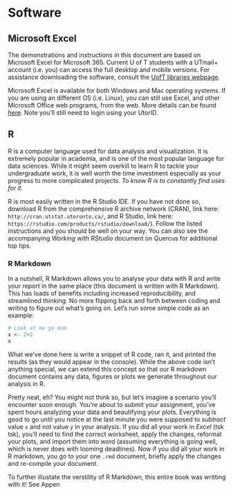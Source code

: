 # Software 



## Microsoft Excel 

The demonstrations and instructions in this document are based on Microsoft Excel for Microsoft 365. Current U of T students with a UTmail+ account (i.e. you) can access the full desktop and mobile versions. For assistance downloading the software, consult the [UofT libraries webpage](https://onesearch.library.utoronto.ca/ic-faq-categories/office-365-proplus). 

Microsoft Excel is available for both Windows and Mac operating systems. If you are using an different OS (i.e. Linux), you can still use Excel, and other Microsoft Office web programs, from the web. More details can be found [here](https://support.microsoft.com/en-us/topic/get-started-with-office-for-the-web-in-microsoft-365-5622c7c9-721d-4b3d-8cb9-a7276c2470e5?ui=en-us&rs=en-us&ad=us). Note you'll still need to login using your UtorID. 


## R

R is a computer language used for data analysis and visualization. It is extremely popular in academia, and is one of the most popular language for data sciences. While it might seem overkill to learn R to tackle your undergraduate work, it is well worth the time investment especially as your progress to more complicated projects. *To know R is to constantly find uses for it.* 

 R is most easily written in the R Studio IDE. If you have not done so, download R from the comprehensive R archive network (CRAN), link here: `http://cran.utstat.utoronto.ca/`, and R Studio, link here: `https://rstudio.com/products/rstudio/download/`). Follow the listed instructions and you should be well on your way. You can also see the accompanying *Working with RStudio* document on Quercus for additional top tips. 
 
### R Markdown
 
In a nutshell, R Markdown allows you to analyse your data with R and write your report in the same place (this document is written with R Markdown). This has loads of benefits including increased reproducibility, and streamlined thinking. No more flipping back and forth between coding and writing to figure out what's going on. Let's run some simple code as an example: 

```r
# Look at me go mom
x <- 2+2
x
```

What we've done here is write a snippet of R code, ran it, and printed the results (as they would appear in the console). While the above code isn't anything special, we can extend this concept so that our R markdown document contains any data, figures or plots we generate throughout our analysis in R.

Pretty neat, eh? You might not think so, but let's imagine a scenario you'll encounter soon enough. You're about to submit your assignment, you've spent hours analyzing your data and beautifying your plots. Everything is good to go until you notice at the last minute you were supposed to *subtract* value `x` and not value `y` in your analysis. If you did all your work in *Excel* (tsk tsk), you'll need to find the correct worksheet, apply the changes, reformat your plots, and import them into word (assuming everything is going well, which is never does with looming deadlines). Now if you did all your work in R markdown, you go to your one `.rmd` document, briefly apply the changes and re-compile your document.

To further illustate the verstility of R Markdown, this entire book was writting with it! See Appen
